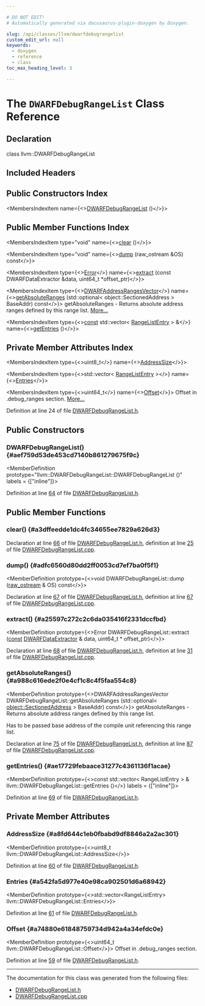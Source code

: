 ```yaml
---

# DO NOT EDIT!
# Automatically generated via docusaurus-plugin-doxygen by Doxygen.

slug: /api/classes/llvm/dwarfdebugrangelist
custom_edit_url: null
keywords:
  - doxygen
  - reference
  - class
toc_max_heading_level: 3

---
```





# The `DWARFDebugRangeList` Class Reference

<DoxygenPage pluginConfig={pluginConfig}>



## Declaration

<CodeBlock>class llvm::DWARFDebugRangeList</CodeBlock>

## Included Headers

<IncludesList>
<IncludesListItem
  filePath="llvm/DebugInfo/DWARF/DWARFDebugRangeList.h"
  permalink="/docs/api/files/include/include/llvm/include/llvm/debuginfo/include/llvm/debuginfo/dwarf/dwarfdebugrangelist-h"
  isLocal="true" />
</IncludesList>

## Public Constructors Index

<MembersIndex>

<MembersIndexItem
  name={<><a href="#aef759d53de453cd7140b861279675f9c">DWARFDebugRangeList</a> ()</>}>
</MembersIndexItem>

</MembersIndex>

## Public Member Functions Index

<MembersIndex>

<MembersIndexItem
  type="void"
  name={<><a href="#a3dffeedde1dc4fc34655ee7829a626d3">clear</a> ()</>}>
</MembersIndexItem>

<MembersIndexItem
  type="void"
  name={<><a href="#adfc6560d80dd2ff0053cd7ef7ba0f5f1">dump</a> (raw&#95;ostream &amp;OS) const</>}>
</MembersIndexItem>

<MembersIndexItem
  type={<><a href="/docs/api/classes/llvm/error">Error</a></>}
  name={<><a href="#a25597c272c2c6da035416f2331dccfbd">extract</a> (const DWARFDataExtractor &amp;data, uint64&#95;t &#42;offset&#95;ptr)</>}>
</MembersIndexItem>

<MembersIndexItem
  type={<><a href="/docs/api/namespaces/llvm/#af7b7409cf7c2a265eb671b0023fb9ebf">DWARFAddressRangesVector</a></>}
  name={<><a href="#a988c616ede2f0e4cf1c8c4f5faa554c8">getAbsoluteRanges</a> (std::optional&lt; object::SectionedAddress &gt; BaseAddr) const</>}>
getAbsoluteRanges - Returns absolute address ranges defined by this range list. <a href="#a988c616ede2f0e4cf1c8c4f5faa554c8">More...</a>
</MembersIndexItem>

<MembersIndexItem
  type={<><a href="/docs/api/files/lib/lib/target/lib/target/aarch64/aarch64promoteconstant-cpp/#a90f8350fecae261c25be85d38b451bff">const</a> std::vector&lt; <a href="/docs/api/structs/llvm/dwarfdebugrangelist/rangelistentry">RangeListEntry</a> &gt; &amp;</>}
  name={<><a href="#ae17729febaace31277c4361136f1acae">getEntries</a> ()</>}>
</MembersIndexItem>

</MembersIndex>

## Private Member Attributes Index

<MembersIndex>

<MembersIndexItem
  type={<>uint8&#95;t</>}
  name={<><a href="#a8fd644c1eb0fbabd9df8846a2a2ac301">AddressSize</a></>}>
</MembersIndexItem>

<MembersIndexItem
  type={<>std::vector&lt; <a href="/docs/api/structs/llvm/dwarfdebugrangelist/rangelistentry">RangeListEntry</a> &gt;</>}
  name={<><a href="#a542fa5d977e40e98ca902501d6a68942">Entries</a></>}>
</MembersIndexItem>

<MembersIndexItem
  type={<>uint64&#95;t</>}
  name={<><a href="#a74880e61848759734d942a4a34efdc0e">Offset</a></>}>
Offset in .debug&#95;ranges section. <a href="#a74880e61848759734d942a4a34efdc0e">More...</a>
</MembersIndexItem>

</MembersIndex>


Definition at line 24 of file <a href="/docs/api/files/include/include/llvm/include/llvm/debuginfo/include/llvm/debuginfo/dwarf/dwarfdebugrangelist-h">DWARFDebugRangeList.h</a>.

<SectionDefinition>

## Public Constructors

### DWARFDebugRangeList() {#aef759d53de453cd7140b861279675f9c}

<MemberDefinition
  prototype="llvm::DWARFDebugRangeList::DWARFDebugRangeList ()"
  labels = {["inline"]}>

Definition at line <a href="/docs/api/files/include/include/llvm/include/llvm/debuginfo/include/llvm/debuginfo/dwarf/dwarfdebugrangelist-h/#l00064">64</a> of file <a href="/docs/api/files/include/include/llvm/include/llvm/debuginfo/include/llvm/debuginfo/dwarf/dwarfdebugrangelist-h">DWARFDebugRangeList.h</a>.
</MemberDefinition>

</SectionDefinition>

<SectionDefinition>

## Public Member Functions

### clear() {#a3dffeedde1dc4fc34655ee7829a626d3}

<MemberDefinition
  prototype="void DWARFDebugRangeList::clear ()">

Declaration at line <a href="/docs/api/files/include/include/llvm/include/llvm/debuginfo/include/llvm/debuginfo/dwarf/dwarfdebugrangelist-h/#l00066">66</a> of file <a href="/docs/api/files/include/include/llvm/include/llvm/debuginfo/include/llvm/debuginfo/dwarf/dwarfdebugrangelist-h">DWARFDebugRangeList.h</a>, definition at line <a href="/docs/api/files/lib/lib/debuginfo/lib/debuginfo/dwarf/dwarfdebugrangelist-cpp/#l00025">25</a> of file <a href="/docs/api/files/lib/lib/debuginfo/lib/debuginfo/dwarf/dwarfdebugrangelist-cpp">DWARFDebugRangeList.cpp</a>.
</MemberDefinition>

### dump() {#adfc6560d80dd2ff0053cd7ef7ba0f5f1}

<MemberDefinition
  prototype={<>void DWARFDebugRangeList::dump (<a href="/docs/api/classes/llvm/raw-ostream">raw&#95;ostream</a> &amp; OS) const</>}>

Declaration at line <a href="/docs/api/files/include/include/llvm/include/llvm/debuginfo/include/llvm/debuginfo/dwarf/dwarfdebugrangelist-h/#l00067">67</a> of file <a href="/docs/api/files/include/include/llvm/include/llvm/debuginfo/include/llvm/debuginfo/dwarf/dwarfdebugrangelist-h">DWARFDebugRangeList.h</a>, definition at line <a href="/docs/api/files/lib/lib/debuginfo/lib/debuginfo/dwarf/dwarfdebugrangelist-cpp/#l00067">67</a> of file <a href="/docs/api/files/lib/lib/debuginfo/lib/debuginfo/dwarf/dwarfdebugrangelist-cpp">DWARFDebugRangeList.cpp</a>.
</MemberDefinition>

### extract() {#a25597c272c2c6da035416f2331dccfbd}

<MemberDefinition
  prototype={<>Error DWARFDebugRangeList::extract (<a href="/docs/api/files/lib/lib/target/lib/target/aarch64/aarch64promoteconstant-cpp/#a90f8350fecae261c25be85d38b451bff">const</a> <a href="/docs/api/classes/llvm/dwarfdataextractor">DWARFDataExtractor</a> &amp; data, uint64&#95;t &#42; offset_ptr)</>}>

Declaration at line <a href="/docs/api/files/include/include/llvm/include/llvm/debuginfo/include/llvm/debuginfo/dwarf/dwarfdebugrangelist-h/#l00068">68</a> of file <a href="/docs/api/files/include/include/llvm/include/llvm/debuginfo/include/llvm/debuginfo/dwarf/dwarfdebugrangelist-h">DWARFDebugRangeList.h</a>, definition at line <a href="/docs/api/files/lib/lib/debuginfo/lib/debuginfo/dwarf/dwarfdebugrangelist-cpp/#l00031">31</a> of file <a href="/docs/api/files/lib/lib/debuginfo/lib/debuginfo/dwarf/dwarfdebugrangelist-cpp">DWARFDebugRangeList.cpp</a>.
</MemberDefinition>

### getAbsoluteRanges() {#a988c616ede2f0e4cf1c8c4f5faa554c8}

<MemberDefinition
  prototype={<>DWARFAddressRangesVector DWARFDebugRangeList::getAbsoluteRanges (std::optional&lt; <a href="/docs/api/structs/llvm/object/sectionedaddress">object::SectionedAddress</a> &gt; BaseAddr) const</>}>
getAbsoluteRanges - Returns absolute address ranges defined by this range list.

Has to be passed base address of the compile unit referencing this range list.

Declaration at line <a href="/docs/api/files/include/include/llvm/include/llvm/debuginfo/include/llvm/debuginfo/dwarf/dwarfdebugrangelist-h/#l00075">75</a> of file <a href="/docs/api/files/include/include/llvm/include/llvm/debuginfo/include/llvm/debuginfo/dwarf/dwarfdebugrangelist-h">DWARFDebugRangeList.h</a>, definition at line <a href="/docs/api/files/lib/lib/debuginfo/lib/debuginfo/dwarf/dwarfdebugrangelist-cpp/#l00087">87</a> of file <a href="/docs/api/files/lib/lib/debuginfo/lib/debuginfo/dwarf/dwarfdebugrangelist-cpp">DWARFDebugRangeList.cpp</a>.
</MemberDefinition>

### getEntries() {#ae17729febaace31277c4361136f1acae}

<MemberDefinition
  prototype={<>const std::vector&lt; RangeListEntry &gt; &amp; llvm::DWARFDebugRangeList::getEntries ()</>}
  labels = {["inline"]}>

Definition at line <a href="/docs/api/files/include/include/llvm/include/llvm/debuginfo/include/llvm/debuginfo/dwarf/dwarfdebugrangelist-h/#l00069">69</a> of file <a href="/docs/api/files/include/include/llvm/include/llvm/debuginfo/include/llvm/debuginfo/dwarf/dwarfdebugrangelist-h">DWARFDebugRangeList.h</a>.
</MemberDefinition>

</SectionDefinition>

<SectionDefinition>

## Private Member Attributes

### AddressSize {#a8fd644c1eb0fbabd9df8846a2a2ac301}

<MemberDefinition
  prototype={<>uint8&#95;t llvm::DWARFDebugRangeList::AddressSize</>}>

Definition at line <a href="/docs/api/files/include/include/llvm/include/llvm/debuginfo/include/llvm/debuginfo/dwarf/dwarfdebugrangelist-h/#l00060">60</a> of file <a href="/docs/api/files/include/include/llvm/include/llvm/debuginfo/include/llvm/debuginfo/dwarf/dwarfdebugrangelist-h">DWARFDebugRangeList.h</a>.
</MemberDefinition>

### Entries {#a542fa5d977e40e98ca902501d6a68942}

<MemberDefinition
  prototype={<>std::vector&lt;RangeListEntry&gt; llvm::DWARFDebugRangeList::Entries</>}>

Definition at line <a href="/docs/api/files/include/include/llvm/include/llvm/debuginfo/include/llvm/debuginfo/dwarf/dwarfdebugrangelist-h/#l00061">61</a> of file <a href="/docs/api/files/include/include/llvm/include/llvm/debuginfo/include/llvm/debuginfo/dwarf/dwarfdebugrangelist-h">DWARFDebugRangeList.h</a>.
</MemberDefinition>

### Offset {#a74880e61848759734d942a4a34efdc0e}

<MemberDefinition
  prototype={<>uint64&#95;t llvm::DWARFDebugRangeList::Offset</>}>
Offset in .debug&#95;ranges section.

Definition at line <a href="/docs/api/files/include/include/llvm/include/llvm/debuginfo/include/llvm/debuginfo/dwarf/dwarfdebugrangelist-h/#l00059">59</a> of file <a href="/docs/api/files/include/include/llvm/include/llvm/debuginfo/include/llvm/debuginfo/dwarf/dwarfdebugrangelist-h">DWARFDebugRangeList.h</a>.
</MemberDefinition>

</SectionDefinition>

<hr/>

The documentation for this class was generated from the following files:

<ul>
<li><a href="/docs/api/files/include/include/llvm/include/llvm/debuginfo/include/llvm/debuginfo/dwarf/dwarfdebugrangelist-h">DWARFDebugRangeList.h</a></li>
<li><a href="/docs/api/files/lib/lib/debuginfo/lib/debuginfo/dwarf/dwarfdebugrangelist-cpp">DWARFDebugRangeList.cpp</a></li>
</ul>

</DoxygenPage>
